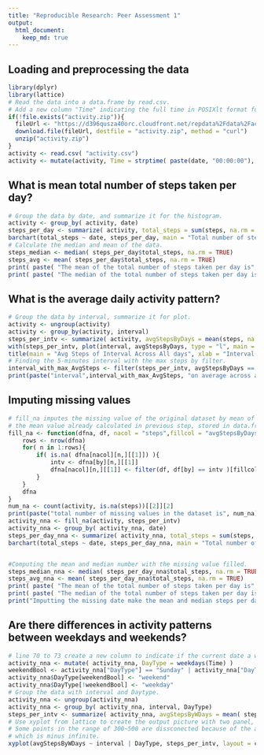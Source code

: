 ```yaml
---
title: "Reproducible Research: Peer Assessment 1"
output: 
  html_document:
    keep_md: true
---
```



## Loading and preprocessing the data
```r
library(dplyr)
library(lattice)
# Read the data into a data.frame by read.csv.
# Add a new column "Time" indicating the full time in POSIXlt format for the row.
if(!file.exists("activity.zip")){
  fileUrl <- "https://d396qusza40orc.cloudfront.net/repdata%2Fdata%2Factivity.zip"
  download.file(fileUrl, destfile = "activity.zip", method = "curl")
  unzip("activity.zip")
}
activity <- read.csv( "activity.csv")
activity <- mutate(activity, Time = strptime( paste(date, "00:00:00"), format = "%Y-%m-%d %H:%M:%S") + 60 * interval )
```
## What is mean total number of steps taken per day?
```r
# Group the data by date, and summarize it for the histogram.
activity <- group_by( activity, date)
steps_per_day <- summarize( activity, total_steps = sum(steps, na.rm = TRUE))
barchart(total_steps ~ date, steps_per_day, main = "Total number of steps taken each day", xlab = "Date", ylab = "Number of steps", scale = list(x=list(abbreviate = TRUE, rot = 90, cex = 0.5) ) )
# Calculate the median and mean of the data.
steps_median <- median( steps_per_day$total_steps, na.rm = TRUE)
steps_avg <- mean( steps_per_day$total_steps, na.rm = TRUE)
print( paste( "The mean of the total number of steps taken per day is", steps_avg))
print( paste( "The median of the total number of steps taken per day is", steps_median))
```
## What is the average daily activity pattern?
```r
# Group the data by interval, summarize it for plot.
activity <- ungroup(activity)
activity <- group_by(activity, interval)
steps_per_intv <- summarize( activity, avgStepsByDays = mean(steps, na.rm = TRUE))
with(steps_per_intv, plot(interval, avgStepsByDays, type = "l", main = "", xlab = "", ylab = ""))
title(main = "Avg Steps of Interval Across All days", xlab = "Interval(min)", ylab = "Number of Step")
# Finding the 5-minutes interval with the max steps by filter.
interval_with_max_AvgSteps <- filter(steps_per_intv, avgStepsByDays == max(avgStepsByDays))[[1]]
print(paste("interval",interval_with_max_AvgSteps, "on average across all the days in the dataset, contains the maximum number of steps") )
```
## Imputing missing values
```r
# fill_na imputes the missing value of the original dataset by mean of that intercal accross all days.
# the mean value already calculated in previous step, stored in data.frame steps_per_intv
fill_na <- function(dfna, df, nacol = "steps",fillcol = "avgStepsByDays", by = "interval"){
    rows <- nrow(dfna)
    for( n in 1:rows){
        if( is.na( dfna[nacol][n,][[1]]) ){
            intv <- dfna[by][n,][[1]]
            dfna[nacol][n,][[1]] <- filter(df, df[by] == intv )[fillcol][[1]]
        }
    }
    dfna
}
num_na <- count(activity, is.na(steps))[[2]][2]
print(paste("total number of missing values in the dataset is", num_na))
activity_nna <- fill_na(activity, steps_per_intv)
activity_nna <- group_by( activity_nna, date)
steps_per_day_nna <- summarize( activity_nna, total_steps = sum(steps, na.rm = TRUE))
barchart(total_steps ~ date, steps_per_day_nna, main = "Total number of steps taken each day(imputing missing values)",xlab = "Date", ylab = "Number of steps", scale = list(x=list(abbreviate = TRUE, rot = 90, cex = 0.5) ) )


#Computing the mean and median number with the missing value filled.
steps_median_nna <- median( steps_per_day_nna$total_steps, na.rm = TRUE)
steps_avg_nna <- mean( steps_per_day_nna$total_steps, na.rm = TRUE)
print( paste( "The mean of the total number of steps taken per day is", steps_avg_nna))
print( paste( "The median of the total number of steps taken per day is", steps_median_nna))
print("Imputting the missing date make the mean and median steps per day equal.")

```
## Are there differences in activity patterns between weekdays and weekends?
```r
# line 70 to 73 create a new column to indicate if the current date a weekday or weekend.
activity_nna <- mutate( activity_nna, DayType = weekdays(Time) )
weekendBool <- activity_nna["DayType"] == "Sunday" | activity_nna["DayType"] == "Saturday"
activity_nna$DayType[weekendBool] <- "weekend"
activity_nna$DayType[!weekendBool] <- "weekday"
# Group the data with interval and Daytype.
activity_nna <- ungroup(activity_nna)
activity_nna <- group_by( activity_nna, interval, DayType)
steps_per_intv <- summarize( activity_nna, avgStepsByWDays = mean( steps ) )
# Use xyplot from lattice to create the output picture with two panel, weekend and weekday respectively.
# Some points in the range of 300~500 are dissconected because of the avarage steps for the interval is zero, thus the log of
# which is minus infinite.
xyplot(avgStepsByWDays ~ interval | DayType, steps_per_intv, layout = c(1,2), type = "l", ylab = "Number of steps")
```